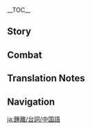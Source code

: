 {{CharacterTabs}}
{{LanguageTabs}}
{{Stub|1={{Meta/VO|tl=1|rm=1|Chinese}}}}
__TOC__

==Story==
{{VO/Story
|character           = {{ROOTPAGENAME}}
|language            = zh
|language_s          = zh
|language_t          = zh-tw
|name_s              = 钟离
|name_t              = 鍾離

<!-- Hello -->
|vo_01_01_title_s    = 初次见面…
|vo_01_01_title_t    = 初次見面…
|vo_01_01_subtitle   = Hello
|vo_01_01_file       = VO_{language}{character} Hello.ogg
|vo_01_01_tx_s       = 一份新的「契约」？好吧…虽然我还在度假，但也可以陪你走一趟。契约书上，该签什么名字呢？我有许多名字，度假期间的话…我会自称「钟离」。你呢，旅行者？你会签下什么名字？
|vo_01_01_tx_t       = 一份新的「契約」？好吧…雖然我還在度假，但也可以陪（你/妳）走一趟。契約書上，該簽什麼名字呢？我有許多名字，度假期間的話…我會自稱「鍾離」。（你/妳）呢，旅行者？（你/妳）會簽下什麼名字？
|vo_01_01_rm         = Yí fèn xīn de "qìyuē"? Hǎo ba... suīrán wǒ hái zài dùjià, dàn yě kěyǐ péi nǐ zǒu yì tāng. Qìyuē shūshàng, gāi qiān shénme míngzi ne? Wǒ yǒu xǔduō míngzi, dùjià qījiān dehuà... wǒhuì zìchēng "Zhōnglí". Nǐ ne, Lǚxíngzhě? Nǐ huìqiān xià shénme míngzi?
|vo_01_01_tl         = A new contract? Alright... although I'm still on break, I can still accompany you. What name should I sign the contract with? I have many names, and on break... I call myself "Zhongli." What about you, Traveler? What name will you sign with?

<!-- Chats -->
|vo_02_01_title_s    = 闲聊・旅程
|vo_02_01_title_t    = 閒聊・旅程
|vo_02_01_subtitle   = Chat: Journeys
|vo_02_01_file       = VO_{language}{character} Chat - Journeys.ogg
|vo_02_01_tx_s       = 旅程总有一天会迎来终点，不必匆忙。
|vo_02_01_tx_t       = 旅程總有一天會迎來終點，不必匆忙。
|vo_02_01_rm         = Lǚchéng zǒngyǒu yìtiān huì yínglái zhōngdiǎn, búbì cōngmáng.
|vo_02_01_tl         = Journeys will always someday reach their ends, no need to rush.

|vo_02_02_title_s    = 闲聊・游览
|vo_02_02_title_t    = 閒聊・遊覽
|vo_02_02_subtitle   = Chat: Tours
|vo_02_02_file       = VO_{language}{character} Chat - Tours.ogg
|vo_02_02_tx_s       = 接下来想去哪里？如果想游历璃月名胜的话，我有一些不错的参考方案。
|vo_02_02_tx_t       = 接下來想去哪裡？如果想遊歷璃月名勝的話，我有一些不錯的參考方案。
|vo_02_02_rm         = Jiēxiàlái xiǎng qù nǎlǐ? Rúguǒ xiǎng yóulì Líyuè míngshèng dehuà, wǒ yǒuyìxiē búcuò de cānkǎo fāngàn.
|vo_02_02_tl         = Where would you like to go next? If you wish to tour Liyue's scenic spots, I have a few fine references.

|vo_02_03_title_s    = 闲聊・璃月
|vo_02_03_title_t    = 閒聊・璃月
|vo_02_03_subtitle   = Chat: Liyue
|vo_02_03_file       = VO_{language}{character} Chat - Liyue.ogg
|vo_02_03_tx_s       = 为「流通」而造的船，遇到港口也会停泊，所以璃月是一切财富「沉淀」的地方。
|vo_02_03_tx_t       = 為「流通」而造的船，遇到港口也會停泊，所以璃月是一切財富「沉澱」的地方。
|vo_02_03_rm         = Wèi "liútōng" ér zào de chuán, yùdào gǎngkǒu yě huì tíngbó, suǒyǐ Líyuè shì yíqiè cáifù "chéndiàn" de dìfāng.
|vo_02_03_tl         = As for boats built for "circulation," they will still stop when they reach the port, so Liyue is a place where wealth "settles."

|vo_02_04_title_s    = 闲聊・怀旧
|vo_02_04_title_t    = 閒聊・懷舊
|vo_02_04_subtitle   = Chat: Reminiscing
|vo_02_04_file       = VO_{language}{character} Chat - Reminiscing.ogg
|vo_02_04_tx_s       = 欲买桂花同载酒…只可惜故人，何日再见呢？
|vo_02_04_tx_t       = 欲買桂花同載酒…只可惜故人，何日再見呢？
|vo_02_04_rm         = Yù mǎi guìhuā tóng zài jiǔ... zhǐ kěxī gùrén, hérì zàijiàn ne?
|vo_02_04_tl         = I desire to buy osmanthus flowers and have a drinking party... but it's a shame; my old friends, if only we could meet again.<ref name="liu-guo" group="TN •">同载酒 ("have a drinking party") literally means "do the same together—a glass of alcohol in one's hand." This line is based on {{lang|''Tangduoling: Leaves of the Reed Overspread the River Islet''|zh=《唐多令·芦叶满汀洲》|zh_rm=Tángduōlìng: Lúyè Mǎn Tīngzhōu}}, a ''Tangduoling''-style poem composed by the Chinese poet Liu Guo (1154—1206).</ref>

<!-- Weather -->
|vo_03_01_title_s    = 雨过天晴…
|vo_03_01_title_t    = 雨過天晴…
|vo_03_01_subtitle   = After the Rain
|vo_03_01_file       = VO_{language}{character} After the Rain.ogg
|vo_03_01_tx_s       = 「琉璃袋」这种植物，它偏爱潮湿的环境，最适合雨后采摘。如果发现的话，适当储备些吧。
|vo_03_01_tx_t       = 「琉璃袋」這種植物，它偏愛潮濕的環境，最適合雨後採摘。如果發現的話，適當儲備些吧。
|vo_03_01_rm         = "Liúlídài" zhè zhǒng zhíwù, tā piān'ài cháoshī de huánjìng, zuì shìhé yǔ hòu cǎizhāi. Rúguǒ fāxiàn de huà, shìdàng chúbèi xiē ba.
|vo_03_01_tl         = This "Violetgrass" plant has a preference for moist environments, and it is best to be picked after the rain. If you discover some, store them properly.

|vo_03_02_title_s    = 下雪的时候…
|vo_03_02_title_t    = 下雪的時候…
|vo_03_02_subtitle   = When It Snows
|vo_03_02_file       = VO_{language}{character} When It Snows.ogg
|vo_03_02_tx_s       = 找个地方避避雪吧。我不会有事，但你可能着凉。
|vo_03_02_tx_t       = 找個地方避避雪吧。我不會有事，但（你/妳）可能會著涼。
|vo_03_02_rm         = Zhǎo gè dìfāng bìbì xuě ba. Wǒ bùhuì yǒushì, dàn nǐ kěnéng zháoliáng.
|vo_03_02_tl         = Let's find a place to get away from the snow. I will be fine, but you might catch a cold.

|vo_03_03_title_s    = 刮大风了…
|vo_03_03_title_t    = 颳大風了…
|vo_03_03_subtitle   = When the Wind Is Blowing
|vo_03_03_file       = VO_{language}{character} When the Wind Is Blowing.ogg
|vo_03_03_tx_s       = 嗯…不适合度假的天气。去听听戏吧。
|vo_03_03_tx_t       = 嗯…不適合度假的天氣。去聽聽戲吧。
|vo_03_03_rm         = Ǹg... bù shìhé dùjià de tiānqì. Qù tīngtīng xì ba.
|vo_03_03_tl         = Hm...it's not suitable weather for a vacation. Let's go see an opera.

<!-- Greetings -->
|vo_04_01_title_s    = 早上好…
|vo_04_01_title_t    = 早安…
|vo_04_01_subtitle   = Good Morning
|vo_04_01_file       = VO_{language}{character} Good Morning.ogg
|vo_04_01_tx_s       = 希望今日也有好景气。
|vo_04_01_tx_t       = 希望今日也有好景氣。
|vo_04_01_rm         = Xīwàng jīnrì yěyǒu hǎo jǐngqì.
|vo_04_01_tl         = Hope today will also have economic prosperity.

|vo_04_02_title_s    = 中午好…
|vo_04_02_title_t    = 午安…
|vo_04_02_subtitle   = Good Afternoon
|vo_04_02_file       = VO_{language}{character} Good Afternoon.ogg
|vo_04_02_tx_s       = 想要吃点提神的？嗯，吃虎岩倒是有爿不错的店…
|vo_04_02_tx_t       = 想要吃點提神的？嗯，吃虎岩倒是有間不錯的店…
|vo_04_02_rm         = Xiǎng yào chī diǎn tíshén de? Ǹg, Chīhǔ-yán dǎoshì yǒu pán bùcuò de diàn...
|vo_04_02_tl         = You want to eat something refreshing? Hm, Chihu Rock does have a few good restaurants...

|vo_04_03_title_s    = 晚上好…
|vo_04_03_title_t    = 晚上好…
|vo_04_03_subtitle   = Good Evening
|vo_04_03_file       = VO_{language}{character} Good Evening.ogg
|vo_04_03_tx_s       = 虽然这种时候已经错过了云先生的戏，但夜晚的璃月仍有许多好去处。
|vo_04_03_tx_t       = 雖然這種時候已經錯過了雲先生的戲，但夜晚的璃月仍有許多好去處。
|vo_04_03_rm         = Suīrán zhè zhǒng shíhòu yǐjīng cuòguòle Yún-xiānshēng de xì, dàn yèwǎn de Líyuè réng yǒu xǔduō hǎo qùchù.
|vo_04_03_tl         = Although this time is past Ms. Yun's opera, night at Liyue still has many nice places.

|vo_04_04_title_s    = 晚安…
|vo_04_04_title_t    = 晚安…
|vo_04_04_subtitle   = Good Night
|vo_04_04_file       = VO_{language}{character} Good Night.ogg
|vo_04_04_tx_s       = 集市已收，喧闹的码头也已沉睡。去休息吧。
|vo_04_04_tx_t       = 集市已收，喧鬧的碼頭也已沉睡。去休息吧。
|vo_04_04_rm         = Jíshì yǐ shōu, xuānnào de mǎtóu yě yǐ chénshuì. Qù xiūxí ba.
|vo_04_04_tl         = The markets have already cleaned up, and the boisterous wharf has already fallen asleep. Go rest.

<!-- About Zhongli -->
|vo_05_01_title_s    = 关于{name_s}自己…
|vo_05_01_title_t    = 關於{name_t}自己…
|vo_05_01_subtitle   = About {character}
|vo_05_01_quest      = A New Star Approaches
|vo_05_01_file       = VO_{language}{character} About {character}.ogg
|vo_05_01_tx_s       = 不以规矩，不能成方圆。不管是常人还是仙人，惟有各司其职，方能保璃月长久太平。
|vo_05_01_tx_t       = 不以規矩，不能成方圓。不管是常人還是仙人，惟有各司其職，方能保璃月長久太平。
|vo_05_01_rm         = Bù yǐ guījǔ, bùnéng chéng fāngyuán. Bùguǎn shì chángrén háishì xiānrén, wéiyǒu gè sī qí zhí, fāng néng bǎo Líyuè chángjiǔ tàipíng.
|vo_05_01_tl         = 

<!-- About Us -->
|vo_06_01_title_s    = 关于我们・黄金
|vo_06_01_title_t    = 關於我們・黃金
|vo_06_01_subtitle   = About Us: Gold
|vo_06_01_file       = VO_{language}{character} About Us - Gold.ogg
|vo_06_01_tx_s       = 黄金是璃月的财富，是令璃月的心脏搏动的血液。你是否拥有黄金般闪耀的心，就让我拭目以待吧。
|vo_06_01_tx_t       = 黃金是璃月的財富，是令璃月的心臟搏動的血液。（你/妳）是否擁有黃金般閃耀的心，就讓我拭目以待吧。
|vo_06_01_rm         = Huángjīn shì Líyuè de cáifù, shì lìng Líyuè de xīnzàng bódòng de xiěyè. Nǐ shìfǒu yǒngyǒu huángjīn bān shǎnyào de xīn, jiù ràng wǒ shìmùyǐdài ba.
|vo_06_01_tl         = Gold is Liyue's wealth, and the blood that makes Liyue's heart beat. Whether you have a heart that shines like gold, let me wait and see.

|vo_06_02_title_s    = 关于我们・契约
|vo_06_02_title_t    = 關於我們・契約
|vo_06_02_subtitle   = About Us: Contracts
|vo_06_02_friendship = 6
|vo_06_02_file       = VO_{language}{character} About Us - Contracts.ogg
|vo_06_02_tx_s       = 你我既有「契约」之交&mdash;&mdash;那么凡在契约范围内的事，都可同我商量。
|vo_06_02_tx_t       = （你/妳）我既有「契約」之交&mdash;&mdash;那麼凡在契約範圍內的事，都可同我商量。
|vo_06_02_rm         = Nǐ wǒ jì yǒu "qìyuē" zhī jiāo&mdash;&mdash; nàme fán zài qìyuē fànwéi nèi de shì, dōu kě tóng wǒ shāngliáng.
|vo_06_02_tl         = You and I have a "contract" relationship &mdash; so everything within the scope of said contract can be discussed with me.

|vo_06_03_title_s    = 关于我们・公平
|vo_06_03_title_t    = 關於我們・公平
|vo_06_03_subtitle   = About Us: Fairness
|vo_06_03_friendship = 6
|vo_06_03_quest      = A New Star Approaches
|vo_06_03_file       = VO_{language}{character} About Us - Fairness.ogg
|vo_06_03_tx_s       = 「契约」之外的事也可与我相谈。毕竟我在这片土地上活了这么久，凡事都略通一二。哦，虽说如此，我也有希望你能为我做的事情。毕竟，这样才符合「公平」嘛。
|vo_06_03_tx_t       = 「契約」之外的事也可與我相談。畢竟我在這片土地上活了這麼久，凡事都略通一二。哦，雖說如此，我也有希望（你/妳）能為我做的事情。畢竟，這樣才符合「公平」嘛。
|vo_06_03_rm         = "Qìyuē" zhī wài de shì yě kě yǔ wǒ xiāngtán. Bìjìng wǒ zài zhè piàn tǔdì shàng huóle zhème jiǔ, fánshì dōu lüè tōng yī'èr. Ó, suīshuō rúcǐ, wǒ yěyǒu xīwàng nǐ néng wéi wǒ zuò de shìqíng. Bìjìng, zhèyàng cái fúhé "gōngpíng" ma.
|vo_06_03_tl         = You can also talk to me about things other than the "contract." After all, I have lived on this land for so long, and I know a little about everything. Oh, that being said, I also have things I wish you could do for me. After all, this is what is "fair."

|vo_06_04_title_s    = 关于我们・困惑
|vo_06_04_title_t    = 關於我們・困惑
|vo_06_04_subtitle   = About Us: Confusion
|vo_06_04_friendship = 6
|vo_06_04_file       = VO_{language}{character} About Us - Confusion.ogg
|vo_06_04_tx_s       = 「契约」无法界定「友谊」、无法丈量「情谊」，那到底用什么才能称量你我之间情感的重量呢？「朋友」，你知道答案吗？
|vo_06_04_tx_t       = 「契約」無法界定「友誼」、無法丈量「情誼」，那到底用什麼才能稱量（你/妳）我之間情感的重量呢？「朋友」，（你/妳）知道答案嗎？
|vo_06_04_rm         = "Qìyuē" wúfǎ jièdìng "yǒuyì", wúfǎ zhàngliàng "qíngyì", nà dàodǐ yòng shénme cáinéng chēng liáng nǐ wǒ zhī jiān qínggǎn de zhòngliàng ne? "Péngyǒu", nǐ zhīdào dá'àn ma?
|vo_06_04_tl         = A "contract" cannot define "friendship" and cannot measure "friendship," so how can we measure the weight of the emotion between you and me? "Friend," do you know the answer?

<!-- Miscellany I -->
|vo_07_01_title_s    = 关于「神之眼」…
|vo_07_01_title_t    = 關於「神之眼」…
|vo_07_01_subtitle   = About the [[Vision]]
|vo_07_01_friendship = 4
|vo_07_01_file       = VO_{language}{character} About the Vision.ogg
|vo_07_01_tx_s       = 「神之眼」…也是一种「契约」。须知一切力量皆有其代价，一千种权力伴随着一千种责任。
|vo_07_01_tx_t       = 「神之眼」…也是一種「契約」。須知一切力量皆有其代價，一千種權力伴隨著一千種責任。
|vo_07_01_rm         = "Shénzhīyǎn"... yěshì yī zhǒng "qìyuē". Xūzhī yīqiè lìliàng jiē yǒu qí dàijià, yīqiān zhǒng quánlì bànsuízhe yīqiān zhǒng zérèn.
|vo_07_01_tl         = "Visions" are also a type of "contract." You must know that all power has its cost, and a thousand powers accompany a thousand responsibilities.

|vo_07_02_title_s    = 有什么想要分享…
|vo_07_02_title_t    = 有什麼想要分享…
|vo_07_02_subtitle   = Something to Share
|vo_07_02_file       = VO_{language}{character} Something to Share.ogg
|vo_07_02_tx_s       = 「交易」的规矩是「契约」，准则是「公平」。这是订立、遵循「契约」者绝不可忘却之事：倘若失了公平，那契约便成了欺瞒的凭据。
|vo_07_02_tx_t       = 「交易」的規矩是「契約」，準則是「公平」。這是訂立、遵循「契約」者絕不可忘卻之事：倘若失了公平，那契約便成了欺瞞的憑據。
|vo_07_02_rm         = "Jiāoyì" de guījǔ shì "qìyuē", zhǔnzé shì "gōngpíng". Zhè shì dìnglì, zūnxún "qìyuē" zhě jué bùkě wàngquè zhī shì: Tǎngruò shīle gōngpíng, nà qìyuē biàn chéngle qīmán de píngjù.
|vo_07_02_tl         = The rule of "transaction" is "contract," and the criterion is "fairness." This is something that must never be forgotten by those who make and follow the "covenant": If it is not fair, the contract becomes the evidence of deception.

|vo_07_03_title_s    = 感兴趣的见闻…
|vo_07_03_title_t    = 感興趣的見聞…
|vo_07_03_subtitle   = Interesting Things
|vo_07_03_file       = VO_{language}{character} Interesting Things.ogg
|vo_07_03_tx_s       = 你若去往「绝云间」，便替我采来一束「清心」吧。一束就好。此行的旅费…啊，差些忘了，「契约」生效期间，旅费由你代为垫付。那就有劳了。
|vo_07_03_tx_t       = （你/妳）若去往「絕雲間」，便替我採來一束「清心」吧。一束就好。此行的旅費…啊，差些忘了，「契約」生效期間，旅費由（你/妳）代為墊付。那就有勞了。
|vo_07_03_rm         = Nǐ ruò qù wǎng "Juéyún-jiān", biàn tì wǒ cǎi lái yī shù "Qīngxīn" ba. Yī shù jiù hǎo. Cǐ xíng de lǚfèi... A, chà xiē wàngle, "qìyuē" shēngxiào qíjiān, lǚfèi yóu nǐ dàiwéi diànfù. Nà jiù yǒuláole.
|vo_07_03_tl         = If you go to Jueyun Karst, you can pick up a bunch of Qingxin for me. Just a bunch. The travel expenses for this trip... Ah, I almost forgot, while the "contract" is in effect, the travel expenses will be paid by you in advance. Then there is labor.

<!-- About Others -->
|vo_08_01_title_s    = 关于魈…
|vo_08_01_title_t    = 關於魈…
|vo_08_01_subtitle   = About [[Xiao]]
|vo_08_01_friendship = 4
|vo_08_01_quest      = A New Star Approaches
|vo_08_01_file       = VO_{language}{character} About Xiao.ogg
|vo_08_01_tx_s       = 你说，归离原的少年仙人…啊…直至今日，他仍在履行他的职责…哦，这副「连理镇心散」，请替我带给他。对了，可千万不能让小派蒙偷吃了去，这里的药力…绝非常人所能承受。
|vo_08_01_tx_t       = （你/妳）說，歸離原的少年仙人…啊…直至今日，他仍在履行他的職責…哦，這副「連理鎮心散」，請替我帶給他。對了，可千萬不能讓小派蒙偷吃了去，這裡的藥力…絕非常人所能承受。
|vo_08_01_rm         = Nǐ shuō, Guīlí-yuán de shàonián xiānrén... A... zhízhì jīnrì, tā réng zài lǚxíng tā de zhí zé... Ò, zhè fù liánlǐ zhèn xīn sǎn, qǐng tì wǒ dài gěi tā. Duìle, kě qiānwàn bùnéng ràng xiǎo Pàiméng tōu chīle qù, zhè lǐ de yào lì... Juéfēi chángrén suǒnéng chéngshòu.
|vo_08_01_tl         = You speak of the young adeptus of the Guili Plains... Ah... even to this day, he's still fulfilling his duty... Oh, please give him this Remedium Tertiorum on my behalf. Ah, yes, take care not to let little Paimon eat this, the strength of this medicine... ordinary people absolutely cannot withstand it.

|vo_08_02_title_s    = 关于温迪…
|vo_08_02_title_t    = 關於溫迪…
|vo_08_02_subtitle   = About [[Venti]]
|vo_08_02_friendship = 4
|vo_08_02_quest      = A New Star Approaches
|vo_08_02_file       = VO_{language}{character} About Venti.ogg
|vo_08_02_tx_s       = 嘶...好浓的酒气。那个诗人刚刚来过吧，那个和风雅二字搭不上一点关系的酒鬼诗人！你这里…唔，被他诱骗着灌了酒，话也说不清了么…你等一下，我去沏一壶「醒神茶」，只需三个时辰便好。你等一下…
|vo_08_02_tx_t       = 嘶…好濃的酒氣。那個詩人剛剛來過吧，那個和風雅二字搭不上一點關係的酒鬼詩人！你這裡…唔，被他誘騙著灌了酒，話也說不清了嗎…（你/妳）等一下，我去沏一壺「醒神茶」，只需三個時辰便好。（你/妳）等一下…
|vo_08_02_rm         = 
|vo_08_02_tl         = 

|vo_08_03_title_s    = 关于凝光…
|vo_08_03_title_t    = 關於凝光…
|vo_08_03_subtitle   = About [[Ningguang]]
|vo_08_03_friendship = 4
|vo_08_03_quest      = A New Star Approaches
|vo_08_03_file       = VO_{language}{character} About Ningguang.ogg
|vo_08_03_tx_s       = 即便每日经手的事务千条万缕，她仍不失进取之心，实属难得。让我想起，彼时的她赤着脚从瑶光滩走到南码头，一路叫卖货品的样子。时间对于常人，真是残酷…
|vo_08_03_tx_t       = 即便每日經手的事務千條萬縷，她仍不失進取之心，實屬難得。讓我想起，彼時的她赤著腳從瑤光灘走到南碼頭，一路叫賣貨品的樣子。時間對於常人，真是殘酷…
|vo_08_03_rm         = 
|vo_08_03_tl         = 

|vo_08_04_title_s    = 关于胡桃…
|vo_08_04_title_t    = 關於胡桃…
|vo_08_04_subtitle   = About [[Hu Tao]]
|vo_08_04_friendship = 4
|vo_08_04_file       = VO_{language}{character} About Hu Tao.ogg
|vo_08_04_tx_s       = 当代堂主？嗯…那孩子，我应付不来。
|vo_08_04_tx_t       = 當代堂主？嗯…那孩子，我應付不來。
|vo_08_04_rm         = Dāngdài táng zhǔ? Ǹg... nà háizi, wǒ yìngfù bù lái.
|vo_08_04_tl         = The current funeral parlor director? ...That child, I cannot manage.

|vo_08_05_title_s    = 关于达达利亚・沉着
|vo_08_05_title_t    = 關於達達利亞・沉著
|vo_08_05_subtitle   = About [[Tartaglia]]: Composed
|vo_08_05_friendship = 4
|vo_08_05_file       = VO_{language}{character} About Tartaglia - Composed.ogg
|vo_08_05_tx_s       = 那位来自至冬的武人，还没离开璃月吗？没关系，要是他找你麻烦，你可以唤我去应付他。
|vo_08_05_tx_t       = 那位來自至冬的武人，還沒離開璃月嗎？沒關係，要是他找（你/妳）麻煩，（你/妳）可以喚我去應付他。
|vo_08_05_rm         = Nà wèi láizì Zhìdōng de wǔrén, hái méi líkāi Líyuè ma? Méiguānxì, yàoshi tā zhǎo nǐ máfan, nǐ kěyǐ huàn wǒ qù yìngfù tā.
|vo_08_05_tl         = That warrior from Snezhnaya, he hasn't left Liyue yet? It's alright; if he bothers you, you can call for me to deal with him.

|vo_08_06_title_s    = 关于达达利亚・酒桌
|vo_08_06_title_t    = 關於達達利亞・酒桌
|vo_08_06_subtitle   = About Tartaglia: Drinks
|vo_08_06_friendship = 4
|vo_08_06_quest      = A New Star Approaches
|vo_08_06_file       = VO_{language}{character} About Tartaglia - Drinks.ogg
|vo_08_06_tx_s       = 听说「公子」最近在愚人众的风评又变糟了不少。但像他这样的人，一定会用积极的行动去扫清那些对他的怨言吧。嗯…这样想来，下回酒桌上又有不少趣事可以听了。旅者，你也一起来吗？
|vo_08_06_tx_t       = 聽說「公子」最近在愚人眾的風評又變糟了不少。但像他這樣的人，一定會用積極的行動去掃清那些對他的怨言吧。嗯…這樣想來，下回酒桌上又有不少趣事可以聽了。旅者，（你/妳）也一起來嗎？
|vo_08_06_rm         = 
|vo_08_06_tl         = 

|vo_08_07_title_s    = 关于甘雨…
|vo_08_07_title_t    = 關於甘雨…
|vo_08_07_subtitle   = About [[Ganyu]]
|vo_08_07_friendship = 4
|vo_08_07_quest      = A New Star Approaches
|vo_08_07_file       = VO_{language}{character} About Ganyu.ogg
|vo_08_07_tx_s       = 璃月这个国度的繁荣，靠得绝不仅是「岩王帝君」的神谕，而是无数响应「契约」的岩神子民。在这之中，甘雨已是就职时间最长的一位了。关于她的往事…我怕她怪罪，让她自己和你说吧。
|vo_08_07_tx_t       = 璃月這個國度的繁榮，靠得絕不僅是「岩王帝君」的神諭，而是無數響應「契約」的岩神子民。在這之中，甘雨已是就職時間最長的一位了。關於她的往事…我怕她怪罪，讓她自己和（你/妳）說吧。
|vo_08_07_rm         = 
|vo_08_07_tl         = 

|vo_08_08_title_s    = 关于刻晴…
|vo_08_08_title_t    = 關於刻晴…
|vo_08_08_subtitle   = About [[Keqing]]
|vo_08_08_friendship = 4
|vo_08_08_quest      = A New Star Approaches
|vo_08_08_file       = VO_{language}{character} About Keqing.ogg
|vo_08_08_tx_s       = 她是当代七星中最「不敬神」的，但我还挺欣赏这样的人。「觉得自己是正确的，就大声地说出来、坚决地去行动」&mdash;&mdash;就是因为璃月有这样的人，我才会考虑退休一事。
|vo_08_08_tx_t       = 她是當代七星中最「不敬神」的，但我還挺欣賞這樣的人。「覺得自己是正確的，就大聲地說出來、堅決地去行動」&mdash;&mdash;就是因為璃月有這樣的人，我才會考慮退休一事。
|vo_08_08_rm         = 
|vo_08_08_tl         = 

|vo_08_09_title_s    = 关于烟绯…
|vo_08_09_title_t    = 關於煙緋…
|vo_08_09_subtitle   = About [[Yanfei]]
|vo_08_09_friendship = 4
|vo_08_09_quest      = A New Star Approaches
|vo_08_09_file       = VO_{language}{character} About Yanfei.ogg
|vo_08_09_tx_s       = 她未曾与我签订「契约」，却在以自己的方式维护璃月各界的规矩，并将有失偏颇的观念纠正。倘若某天，她的父亲远游归来，想来会比我更欣慰吧。
|vo_08_09_tx_t       = 她未曾與我簽訂「契約」，卻在以自己的方式維護璃月各界的規矩，並將有失偏頗的觀念糾正。倘若某天，她的父親遠遊歸來，想來會比我更欣慰吧。
|vo_08_09_rm         = 
|vo_08_09_tl         = 

|vo_08_10_title_s    = 关于巴尔…
|vo_08_10_title_t    = 關於巴爾…
|vo_08_10_subtitle   = About [[Raiden Shogun|Baal]]
|vo_08_10_friendship = 4
|vo_08_10_file       = VO_{language}{character} About Baal.ogg
|vo_08_10_tx_s       = 时间会淬炼一切意志。而她，恰好是会为信念付出所有的人。或许正因如此，她才能走到这一步。如有机会，我也想见识一下她为之倾尽一切的「永恒」。
|vo_08_10_tx_t       = 時間會淬煉一切意志。而她，恰好是會為信念付出所有的人。或許正因如此，她才能走到這一步。如有機會，我也想見識一下她為之傾盡一切的「永恆」。
|vo_08_10_rm         =
|vo_08_10_tl         =

<!-- More About Zhongli -->
|vo_09_01_title_s    = 想要了解{name_s}・其一
|vo_09_01_title_t    = 想要瞭解{name_t}・其一
|vo_09_01_subtitle   = More About {character}: I
|vo_09_01_file       = VO_{language}{character} More About {character} - 01.ogg
|vo_09_01_tx_s       = 怎么，难得闲暇，不好好休息却反来找我。是想听我讲故事吗？
|vo_09_01_tx_t       = 怎麼，難得閒暇，不好好休息卻反來找我。是想聽我講故事嗎？
|vo_09_01_rm         = 
|vo_09_01_tl         = Why, you have free time, and yet instead of resting you come find me. Do you want to listen to stories?

|vo_09_02_title_s    = 想要了解{name_s}・其二
|vo_09_02_title_t    = 想要瞭解{name_t}・其二
|vo_09_02_subtitle   = More About {character}: II
|vo_09_02_friendship = 3
|vo_09_02_file       = VO_{language}{character} More About {character} - 02.ogg
|vo_09_02_tx_s       = 「黑岩厂」的起源，听说过吗？<br />在过去，人们一边将天衡山中的矿脉挖空，一边在里面修建工场设施，渐渐建成了东大陆最大的工厂。山中黯道四通八达，一些甚至能通往大地深处的古遗迹。能掌握其中一切通路的人，如今大概没有了吧。
|vo_09_02_tx_t       = 「黑岩廠」的起源，聽說過嗎？<br />在過去，人們一邊將天衡山中的礦脈挖空，一邊在裡面修建工廠設施，漸漸建成了東大陸最大的工廠。山中黯道四通八達，一些甚至能通往大地深處的古遺蹟。能掌握其中一切通路的人，如今大概沒有了吧。
|vo_09_02_rm         = 
|vo_09_02_tl         = 

|vo_09_03_title_s    = 想要了解{name_s}・其三
|vo_09_03_title_t    = 想要瞭解{name_t}・其三
|vo_09_03_subtitle   = More About {character}: III
|vo_09_03_friendship = 4
|vo_09_03_file       = VO_{language}{character} More About {character} - 03.ogg
|vo_09_03_tx_s       = 「海灯节」的起源，听说过吗？<br />在很久以前的战争中，璃月人会在夜里放飞明亮的灯，让厮杀的战士不迷失回家的方向，不迷失自己的心。这种事情，如今大概已经没有人记得了。
|vo_09_03_tx_t       = 「海燈節」的起源，聽說過嗎？<br />在很久以前的戰爭中，璃月人會在夜裡放飛明亮的燈，讓廝殺的戰士不迷失回家的方向，不迷失自己的心。這種事情，如今大概已經沒有人記得了。
|vo_09_03_rm         = 
|vo_09_03_tl         = 

|vo_09_04_title_s    = 想要了解{name_s}・其四
|vo_09_04_title_t    = 想要瞭解{name_t}・其四
|vo_09_04_subtitle   = More About {character}: IV
|vo_09_04_friendship = 5
|vo_09_04_quest      = A New Star Approaches
|vo_09_04_file       = VO_{language}{character} More About {character} - 04.ogg
|vo_09_04_tx_s       = 「契约之神」的事情，听说过吗？<br />他的记性很好。每位对手的名字，璃港船局建成以来制造的每一艘船起航的日子，都不曾忘却。毕竟，有这样的记忆力，才能铭记一切「契约」。<br />然而，记性很好有时是令人不快的事。
|vo_09_04_tx_t       = 「契約之神」的事情，聽說過嗎？<br />他的記性很好。每位對手的名字，璃港船局建成以來製造的每一艘船起航的日子，都不曾忘卻。畢竟，有這樣的記憶力，才能銘記一切「契約」。<br />然而，記性很好有時是令人不快的事。
|vo_09_04_rm         = 
|vo_09_04_tl         = 

|vo_09_05_title_s    = 想要了解{name_s}・其五
|vo_09_05_title_t    = 想要瞭解{name_t}・其五
|vo_09_05_subtitle   = More About {character}: V
|vo_09_05_friendship = 6
|vo_09_05_quest      = A New Star Approaches
|vo_09_05_file       = VO_{language}{character} More About {character} - 05.ogg
|vo_09_05_tx_s       = 活得太久的人，只能在记忆中寻访往昔的战友、过去的景色。<br />即使如此我也不后悔与你相识，「朋友」。假使有一日不得不同你相别，你在我的记忆中也会如黄金般闪耀。
|vo_09_05_tx_t       = 活得太久的人，只能在記憶中尋訪往昔的戰友、過去的景色。<br />即使如此我也不後悔與（你/妳）相識，「朋友」。假使有一日不得不同（你/妳）相別，（你/妳）在我的記憶中也會如黃金般閃耀。
|vo_09_05_rm         = 
|vo_09_05_tl         = 

<!-- Miscellany II -->
|vo_10_01_title_s    = {name_s}的爱好…
|vo_10_01_title_t    = {name_t}的愛好…
|vo_10_01_subtitle   = {character}'s Hobbies
|vo_10_01_file       = VO_{language}{character} Hobbies.ogg
|vo_10_01_tx_s       = 得闲时在城内散步，就能让我心安不少。嗯…这种心情，是从何时开始…？
|vo_10_01_tx_t       = 得閒時在城內散步，就能讓我心安不少。嗯…這種心情，是從何時開始…？
|vo_10_01_rm         = 
|vo_10_01_tl         = When I am free, taking walks in the city helps calm me down. Mm... this feeling, when did it begin...?

|vo_10_02_title_s    = {name_s}的烦恼…
|vo_10_02_title_t    = {name_t}的煩惱…
|vo_10_02_subtitle   = {character}'s Troubles
|vo_10_02_quest      = A New Star Approaches
|vo_10_02_file       = VO_{language}{character} Troubles.ogg
|vo_10_02_tx_s       = 让人们遵循「契约」，依照契约的规矩行事，其实是希望人们能遵循「公平」。只是这一点，总有人意识不到。
|vo_10_02_tx_t       = 讓人們遵循「契約」，依照契約的規矩行事，其實是希望人們能遵循「公平」。只是這一點，總有人意識不到。
|vo_10_02_rm         = 
|vo_10_02_tl         = 

|vo_10_03_title_s    = 喜欢的食物…
|vo_10_03_title_t    = 喜歡的食物…
|vo_10_03_subtitle   = Favorite Food
|vo_10_03_file       = VO_{language}{character} Favorite Food.ogg
|vo_10_03_tx_s       = 很久以前，与朋友共饮的酒。是因为气候变了吗？唉，过去的滋味，或许再也不能重现了吧。
|vo_10_03_tx_t       = 很久以前，與朋友共飲的酒。是因為氣候變了嗎？唉，過去的滋味，或許再也不能重現了吧。
|vo_10_03_rm         = 
|vo_10_03_tl         = The wine drunk with friends a long time ago. Is it because the times have changed? Sigh, the taste of the past might not be able to be recreated.

|vo_10_04_title_s    = 讨厌的食物…
|vo_10_04_title_t    = 討厭的食物…
|vo_10_04_subtitle   = Least Favorite Food
|vo_10_04_file       = VO_{language}{character} Least Favorite Food.ogg
|vo_10_04_tx_s       = 我不喜欢海鲜。仅仅是看到海鲜，就会想到那种…该怎么说呢，滑溜溜的触感，洗不净的腥味。哦，原因的话…<br />唉，说来话长，就当是因为我记性太好了吧。
|vo_10_04_tx_t       = 我不喜歡海鮮。僅僅是看到海鮮，就會想到那種…該怎麼說呢，滑溜溜的觸感，洗不淨的腥味。哦，原因的話…<br />唉，說來話長，就當是因為我記性太好了吧。
|vo_10_04_rm         = 
|vo_10_04_tl         = 

<!-- Receiving a Gift -->
|vo_11_01_title_s    = 收到赠礼・其一
|vo_11_01_title_t    = 收到贈禮・其一
|vo_11_01_subtitle   = Receiving a Gift: I
|vo_11_01_file       = VO_{language}{character} Receiving a Gift - 01.ogg
|vo_11_01_tx_s       = 用料讲究，做法地道。属实不易。
|vo_11_01_tx_t       = 用料講究，做法道地。屬實不易。
|vo_11_01_rm         = 
|vo_11_01_tl         =  

|vo_11_02_title_s    = 收到赠礼・其二
|vo_11_02_title_t    = 收到贈禮・其二
|vo_11_02_subtitle   = Receiving a Gift: II
|vo_11_02_file       = VO_{language}{character} Receiving a Gift - 02.ogg
|vo_11_02_tx_s       = 烹饪是一件饶有趣味的事，想来对你而言也是如此。
|vo_11_02_tx_t       = 烹飪是一件饒有趣味的事，想來對（你/妳）而言也是如此。
|vo_11_02_rm         = 
|vo_11_02_tl         = 

|vo_11_03_title_s    = 收到赠礼・其三
|vo_11_03_title_t    = 收到贈禮・其三
|vo_11_03_subtitle   = Receiving a Gift: III
|vo_11_03_file       = VO_{language}{character} Receiving a Gift - 03.ogg
|vo_11_03_tx_s       = 既有闲暇，不如找一处庭院，和你说一段故事吧。
|vo_11_03_tx_t       = 既有閒暇，不如找一處庭院，和（你/妳）說一段故事吧。
|vo_11_03_rm         = 
|vo_11_03_tl         = 

<!-- Birthday -->
|vo_12_01_title_s    = 生日…
|vo_12_01_title_t    = 生日…
|vo_12_01_subtitle   = Birthday
|vo_12_01_file       = VO_{language}{character} Birthday.ogg
|vo_12_01_tx_s       = 生日快乐。这是曾在你出生的那天盛开的，「琉璃百合」的干花。<br />很久以前的璃月人会说，这种花承载着大地中的美好记忆与祈愿而盛开。我愿意相信，你的诞生也是同样的道理。
|vo_12_01_tx_t       = 生日快樂。這是曾在（你/妳）出生的那天盛開的，「琉璃百合」的乾花。<br />很久以前的璃月人會說，這種花承載著大地中的美好記憶與祈願而盛開。我願意相信，（你/妳）的誕生也是同樣的道理。
|vo_12_01_rm         = Shēngrì kuàilè. Zhè shì céng zài nǐ chūshēng de nà tiān shèngkāi de, "Liúlí Bǎihé" de gānhuā.<br />Hěnjiǔ yǐqián de Líyuè-rén huì shuō, zhè zhǒng huā chéngzàizhe dàdì zhōng de měihǎo jìyì yǔ qí yuàn ér shèngkāi. Wǒ yuànyì xiāngxìn, nǐ de dànshēng yěshì tóngyàng de dàolǐ.
|vo_12_01_tl         = Happy birthday. This is a dried Glaze Lily that bloomed the day you were born.<br />A long time ago, the people of Liyue would say that this type of flower blooms while carrying the world's beautiful memories and prayers. I am willing to believe that your birth has the same meaning.

<!-- Feelings About Ascension -->
|vo_13_01_title_s    = 突破的感受・起
|vo_13_01_title_t    = 突破的感受・起
|vo_13_01_subtitle   = Feelings About Ascension: Intro
|vo_13_01_ascension  = 1
|vo_13_01_file       = VO_{language}{character} Feelings About Ascension - 01.ogg
|vo_13_01_tx_s       = 力量似乎渐渐回来了。不多，但有用。
|vo_13_01_tx_t       = 力量似乎漸漸回來了。不多，但有用。
|vo_13_01_rm         = 
|vo_13_01_tl         = My power seems to be coming back. Not much, but it's useful.

|vo_13_02_title_s    = 突破的感受・承
|vo_13_02_title_t    = 突破的感受・承
|vo_13_02_subtitle   = Feelings About Ascension: Building Up
|vo_13_02_ascension  = 2
|vo_13_02_quest      = A New Star Approaches
|vo_13_02_file       = VO_{language}{character} Feelings About Ascension - 02.ogg
|vo_13_02_tx_s       = 力量增长了，身体的负担随之剧增…哦，我没事，我的构造不同常人，请不用担心。
|vo_13_02_tx_t       = 力量增長了，身體的負擔隨之劇增…哦，我沒事，我的構造不同常人，請不用擔心。
|vo_13_02_rm         = 
|vo_13_02_tl         = 

|vo_13_03_title_s    = 突破的感受・转
|vo_13_03_title_t    = 突破的感受・轉
|vo_13_03_subtitle   = Feelings About Ascension: Climax
|vo_13_03_ascension  = 4
|vo_13_03_quest      = A New Star Approaches
|vo_13_03_file       = VO_{language}{character} Feelings About Ascension - 03.ogg
|vo_13_03_tx_s       = 原来如此，驱动「神之眼」驾驭元素力，对于常人而言不啻伟业。哦，原来如此…那时的他们，是抱着这样的觉悟站在我身旁啊…
|vo_13_03_tx_t       = 原來如此，驅動「神之眼」駕馭元素力，對於常人而言不啻偉業。哦，原來如此…那時的他們，是抱著這樣的覺悟站在我身旁啊…
|vo_13_03_rm         = 
|vo_13_03_tl         = 

|vo_13_04_title_s    = 突破的感受・合
|vo_13_04_title_t    = 突破的感受・合
|vo_13_04_subtitle   = Feelings About Ascension: Conclusion
|vo_13_04_ascension  = 6
|vo_13_04_quest      = A New Star Approaches
|vo_13_04_file       = VO_{language}{character} Feelings About Ascension - 04.ogg
|vo_13_04_tx_s       = 不曾料想，放下「神之心」后，还能看到这种景色&mdash;&mdash;感谢你，「朋友」...对了，我这里有一份新的「契约」，不一起来看看么？
|vo_13_04_tx_t       = 不曾料想，放下「神之心」後，還能看到這種景色&mdash;&mdash;感謝（你/妳），「朋友」…對了，我這裡有一份新的「契約」，不一起來看看嗎？
|vo_13_04_rm         = 
|vo_13_04_tl         = 
}}

==Combat==
{{Combat VO
|character           = {{ROOTPAGENAME}}
|language            = zh

|skill_1_tx_s        = 壁立千仞。
|skill_1_tx_t        = 壁立千仞。
|skill_1_rm          = Bìlì qiān rèn.
|skill_1_tl          = Solid as a cliff. (lit. "[Rock-]wall stands 1,000 ''rèn'' tall")<ref group="TN •">''Rèn'' was an ancient Chinese unit of length. 1,000 ''rèn'' may be around 1,900 m or 6,200 ft in many cases, although it highly depends on area and period.</ref>
|skill_2_tx_s        = 震天撼地。
|skill_2_tx_t        = 震天撼地。
|skill_2_rm          = Zhèntiān-hàndì.
|skill_2_tl          = World-quake. (lit. "Shock the heaven and shake the earth very loudly")
|skill_3_tx_s        = 靡坚不摧。
|skill_3_tx_t        = 靡堅不摧。
|skill_3_rm          = Mǐ jiān bù cuī.
|skill_3_tl          = Nothing's unbreakable. (lit. "Destroy solid things that are unbreakable")
|skill_4_tx_s        = 俱收并蓄。
|skill_4_tx_t        = 俱收並蓄。
|skill_4_rm          = Jù shōu bìng xù.
|skill_4_tl          = All-embracing. (lit. "Gather all and accumulate simultaneously")
|skill_5_tx_s        = 安如磐石。
|skill_5_tx_t        = 安如磐石。
|skill_5_rm          = Ānrú-pánshí.
|skill_5_tl          = Rock-firm.
|skill_6_tx_s        = 固若金汤。
|skill_6_tx_t        = 固若金湯。
|skill_6_rm          = Gù ruò jīn tāng.
|skill_6_tl          = Impregnable. (lit. "Well-fortified as [a city made of] metal and [a moat of] boiling water")

|burst_1_tx_s        = 天理长驱。
|burst_1_tx_t        = 天理長驅。
|burst_1_rm          = Tiānlǐ chángqū.
|burst_1_tl          = Heavenly Principles march deep.<ref group="TN •">{{Lang|Heavenly Principles|zh={{wt|天理}}|zh_rm=Tiānlǐ}}, also simply known as ''{{w|Li (neo-Confucianism)|Lǐ}}'' ("Principle"), is the central concept of the philosophy of {{w|Zhu Xi}} (1130–1200), the greatest philosopher of {{w|Neo-Confucianism}}. It is not clear whether Zhongli's use of this term here is merely a cultural reference to the Chinese philosophy or it is also related to the {{lang|sustainer of heavenly principles|zh=天理的维系者}}, namely the [[Unknown God]].</ref>
|burst_2_tx_s        = 此乃天道。
|burst_2_tx_t        = 此乃天道。
|burst_2_rm          = Cǐ nǎi tiāndào.
|burst_2_tl          = This is order. (lit. "This is the Way of Heaven")<ref group="TN •">The {{lang|Way of Heaven|zh=天道|zh_rm=Tiāndào}} is a Chinese philosophical concept, which is localized in a multitude of ways in English, including "(natural) order of this world." The term can be sometimes synonymous with Heavenly Principles.</ref>
|burst_3_tx_s        = 天动万象。
|burst_3_tx_t        = 天動萬象。
|burst_3_rm          = Tiān dòng wànxiàng.
|burst_3_tl          = The world revolves around order. (lit. "Heaven moves all things")<ref group="TN •">The equivalent of "I will have order" in English. It is a concise expression conveying "everything in the world ({{Lang|mini=1|zh=万象}}) operates ({{Lang|mini=1|zh=动}}) at the order of Heaven ({{Lang|mini=1|zh=天}}). Heaven (''{{w|Tian|Tiān}}'') in the traditional Chinese culture refers to either the supreme deity who rules the universe or the impersonal laws that govern the nature. In the former sense, Heaven may possibly refer to Zhongli himself (for governing Liyue) or [[Celestia]] (for governing Teyvat), although the implication is still unclear.</ref>
|sprint-s_1_file     = Sprint Start 01,Sprint Start 02,Sprint Start 03


|glider_1_file       = Deploying Wind Glider 01,Deploying Wind Glider 02,Deploying Wind Glider 03

|chest_1_tx_s        = 遗珠弃璧，吉光片裘…
|chest_1_tx_t        = 遺珠棄璧，吉光片裘…
|chest_1_rm          = Yízhū qì bì, jíguāng piàn qiú...
|chest_1_tl          = Discarded treasures, precious relics...
|chest_2_tx_s        = 偶遇之物，亦有风雅。
|chest_2_tx_t        = 偶遇之物，亦有風雅。
|chest_2_rm          = Ǒuyù zhī wù, yì yǒu fēngyǎ.
|chest_2_tl          = Objects encountered by chance, likewise having elegance.
|chest_3_tx_s        = 不虚此行。
|chest_3_tx_t        = 不虛此行。
|chest_3_rm          = Bùxūcǐxíng.
|chest_3_tl          = This trip wasn't in vain.

|low-hp_1_tx_s       = 你的实力我姑且认可。
|low-hp_1_tx_t       = 你的實力我姑且認可。
|low-hp_1_rm         = Nǐ de shílì wǒ gūqiě rènkě.
|low-hp_1_tl         = For now, I recognize your strength.
|low-hp_2_tx_s       = 哈，有点意思。
|low-hp_2_tx_t       = 哈，有點意思。
|low-hp_2_rm         = Hā, yǒudiǎn yìsi.
|low-hp_2_tl         = Hah, interesting.
|low-hp_3_tx_s       = 不太擅长危机应对啊。
|low-hp_3_tx_t       = 不太擅長危機應對啊。
|low-hp_3_rm         = Bù tài shàncháng wēijī yìngduì a.
|low-hp_3_tl         = I'm not too adept at crisis response.


|fallen_1_tx_s       = 啊，略感疲惫…
|fallen_1_tx_t       = 啊，略感疲憊…
|fallen_1_rm         = Ā, lüè gǎn píbèi...
|fallen_1_tl         = Ah, I'm feeling a little tired...
|fallen_2_tx_s       = 让你看到，难堪的一面了啊。
|fallen_2_tx_t       = 讓(他/她)看到，難堪的一面了啊。
|fallen_2_rm         = Ràng nǐ kāndào, nánkān de yīmiànle a.
|fallen_2_tl         = You've seen... this embarrassing side of me.
|fallen_3_tx_s       = 磐石…也会归于尘土…
|fallen_3_tx_t       = 磐石…也會歸於塵土…
|fallen_3_rm         = Pánshí... yě huì guīyú chéntǔ...
|fallen_3_tl         = Even boulders can be turned to dust...

|hit-l_1_file        = Light Hit Taken 01,Light Hit Taken 02,Light Hit Taken 03,Light Hit Taken 04,Light Hit Taken 05,Light Hit Taken 06

|hit-h_1_tx_s        = 大意了吗。
|hit-h_1_tx_t        = 大意了嗎。
|hit-h_1_rm          = Dàyì le ma.
|hit-h_1_tl          = Careless.
|hit-h_2_tx_s        = 不足为惧。
|hit-h_2_tx_t        = 不足為懼。
|hit-h_2_rm          = Bùzú wéi jù.
|hit-h_2_tl          = Not enough to cause fear.
|hit-h_3_file        = Heavy Hit Taken 03,Heavy Hit Taken 04,Heavy Hit Taken 05,Heavy Hit Taken 06

|join_1_tx_s         = 也好。
|join_1_tx_t         = 也好。
|join_1_rm           = Yěhǎo.
|join_1_tl           = May as well.
|join_2_tx_s         = 就当是散心了。
|join_2_tx_t         = 就當是散心了。
|join_2_rm           = Jiù dàng shì sànxīnle.
|join_2_tl           = See it as relieving boredom.
|join_3_tx_s         = 做些什么好呢…
|join_3_tx_t         = 做些什麼好呢…
|join_3_rm           = Zuò xiē shénme hǎo ne...
|join_3_tl           = What shall we do...

|idle_1_file         = Standby 02
|idle_1_actual_tx_s  = 欲买桂花同载酒…只可惜故人，何日再见呢？
|idle_1_actual_tx_t  = 欲买桂花同载酒…只可惜故人，何日再见呢？
|idle_1_actual_rm    = Yù mǎi guìhuā tóng zài jiǔ... zhǐ kěxī gùrén, hérì zàijiàn ne?
|idle_1_actual_tl    = I desire to buy osmanthus flowers and have a drinking party... but it's a shame; my old friends, if only we could meet again.<ref name="liu-guo" group="TN •" />
|atk-l_1_file        = Light Attack 01,Light Attack 02,Light Attack 03,Light Attack 04,Light Attack 05,Light Attack 06,Light Attack 07

|atk-m_1_file        = Mid Attack 01,Mid Attack 02,Mid Attack 03

|atk-h_1_file        = Heavy Attack 01,Heavy Attack 02,Heavy Attack 03

|climb_1_file        = Climbing 01,Climbing 02,Climbing 03,Climbing 04,Climbing 05


|jump_1_file         = Jumping 01,Jumping 02,Jumping 03,Jumping 04,Jumping 05
}}
==Translation Notes==
{{Reflist|group=TN •}}

==Navigation==
{{Character Navbox|link type=vo-zh}}

[[ja:鍾離/台詞/中国語]]
